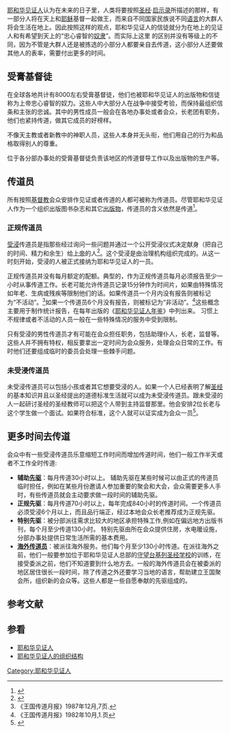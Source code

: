 {{耶和华见证人}}
[[耶和华见证人|耶和华见证人]]认为在未来的日子里，人类将要按照[[圣经|圣经]]·[[启示录|启示录]]所描述的那样，有一部分人将在天上和[[耶稣|耶稣]]基督一起做王，而来自不同国家民族说不同[[语言|语言]]的大群人将会生活在地上。因此按照这样的观点，耶和华见证人的信徒就分为在地上的见证人和有希望到天上的“忠心睿智的[[奴隶|奴隶]]”。而实际上这里 的区别并没有等级上的不同，因为不管是大群人还是被拣选的小部分人都要亲自去传道，这小部分人还要做其他人的表率，需要付出更多的时间。
==受膏基督徒==
在全球各地共计有8000左右受膏基督徒，他们也被耶和华见证人的出版物和信徒称为上帝忠心睿智的奴力。这些人中大部分人在战争中接受考验，而保持最组织信条和主张的忠诚。其中的男性成员一般会在各地办事处或者会众，长老团有职务，他们也紧持传道，做其它成员的好榜样。

不像天主教或者新教中的神职人员，这些人本身并无头衔，他们用自己的行为和品格取得别人的尊重。

位于各分部办事处的受膏基督徒负责该地区的传道督导工作以及出版物的生产等。
==传道员==
所有按照[[基督教|基督教]]会众安排作见证或者传道的人都可被称为传道员。尽管耶和华见证人作为一个组织出版图书杂志和其它[[耶和华见证人出版物列表|出版物]]，传道员的含义依然是传道<ref>{{Cite journal|title=True Worship Means Action|author=|url=https://wol.jw.org/en/wol/d/r1/lp-e/1965644?q=True+Worship+Means+Action&p=par|journal=The Watchtower Announcing Jehovah's Kingdom|issue=9月1日|doi=|others=|year=1965年|volume=|page=第533頁|pmid=|location=Brooklyn, New York, U.S.A.|access-date=2019-07-06|archive-url=https://web.archive.org/web/20190706162708/https://wol.jw.org/en/wol/d/r1/lp-e/1965644?q=True+Worship+Means+Action&p=par|archive-date=2019-07-06|dead-url=yes}}</ref>。

===正规传道员===
[[受浸|受浸]]传道员是指那些经过询问一些问题并通过一个公开受浸仪式决定献身（把自己的时间、精力和余生）给[[上帝|上帝]]的人<ref>{{Cite journal|title=Why Be Baptized?|author=|url=https://wol.jw.org/en/wol/d/r1/lp-e/2002243?q=Why+Be+Baptized&p=par|journal=The Watchtower Announcing Jehovah's Kingdom|issue=4月1日|doi=|others=|year=2002年|volume=|page=第13頁|pmid=|location=Brooklyn, New York, U.S.A.|access-date=2019-07-07|archive-url=https://web.archive.org/web/20190707045442/https://wol.jw.org/en/wol/d/r1/lp-e/2002243?q=Why+Be+Baptized&p=par|archive-date=2019-07-07|dead-url=yes}}</ref>。这个受浸是由治理机构组织完成的。从这一时刻开始，受浸的人被正式接纳为耶和华见证人的一员。

正规传道员并没有每月额定的配额。典型的，作为正规传道员每月必须报告至少一小时从事传道工作。长老可能允许传道员记录15分钟作为时间片，如果由特殊情况如年老、生病或残疾等限制他们的话。如果传道员一个月内没有报告则被标记为“不活动”。<ref>《王国传道月报》1987年12月,7页.</ref>如果一个传道员6个月没有报告，则被标记为“非活动”。<ref>《王国传道月报》1982年10月,1.页</ref>这些概念主要用于制作统计报告，在每年出版的《[[耶和华见证人年鉴|耶和华见证人年鉴]]》中列出来。 习惯上不规律或者不活动的人员一般在一些特殊情况的服务中受到限制。

只有受浸的男性传道员才有可能在会众担任职务，包括助理仆人，长老，监督等{{Fact|(所有監督必需要已婚)|time=2019-07-07}}。这些人并不拥有特权，相反要拿出一定时间为会众服务，处理会众日常的工作。有时他们还要组成临时的委员会处理一些棘手问题。

===未受浸传道员===
未受浸传道员可以包括小孩或者其它想要受浸的人。如果一个人已经表明了解[[圣经|圣经]]的基本知识并且以圣经提出的道德标准生活就可以成为未受浸传道员。跟未受浸的人一起研讨圣经的圣经教师可以把这个人带到主持监督那里。他会安排2位长老与这个学生做一个面试。如果符合标准，这个人就可以证实成为会众一员<ref>{{Cite journal|title=Helping Others to Worship God|author=|url=https://wol.jw.org/en/wol/d/r1/lp-e/1988845?q=Helping+Others+to+Worship+God&p=par|journal=The Watchtower Announcing Jehovah's Kingdom(Study)|issue=11月15日|doi=|others=|year=1988年|volume=|page=第17頁|pmid=|location=Brooklyn, New York, U.S.A.|access-date=2019-07-07|archive-url=https://web.archive.org/web/20190707050801/https://wol.jw.org/en/wol/d/r1/lp-e/1988845?q=Helping+Others+to+Worship+God&p=par|archive-date=2019-07-07|dead-url=yes}}</ref>。

==更多时间去传道==
会众中有一些受浸传道员乐意缩短工作时间而增加传道时间，他们一般工作半天或者不工作全时传道: 
* '''辅助[[先驱|先驱]]'''：每月传道30小时以上。 辅助先驱在某些时候可以由正式的传道员临时担任，例如在某些月份邀请人参加重要的聚会和大会，会众需要更多人手时，有些传道员就会主动要求做一段时间的辅助先驱。
* '''正规先驱'''：每月传道70小时以上，每年完成840小时的传道时间。一个传道员必须受浸6个月以上，而且品行端正，经过本地会众长老推荐成为正规先驱。
* '''特别先驱'''：被分部派往需求比较大的地区承担特殊工作,例如在偏远地方出版书刊，每个月至少传道130小时。 特别先驱由所在会众提供住房，水电暖设施，分部办事处提供日常生活所需的基本费用。
* '''[[耶和华见证人海外传道员|海外传道员]]'''：被派往海外服务。他们每个月至少130小时传道。在派往海外之前，他们一般要参加位于耶和华见证人总部的[[守望台基列圣经学校|守望台基列圣经学校]]的训练，在接受委派之前，他们不知道要到什么地方去。一般的海外传道员会在被委派的地区居住很长一段时间，除了传道之外还要学习当地的语言，帮助建立王国聚会所，组织新的会众等。这些人都是一些自愿奉献的先驱组成的。

==参考文献==
{{reflist|2}}
==参看==
*[[耶和华见证人|耶和华见证人]]
*[[耶和华见证人的组织结构|耶和华见证人的组织结构]]

[[Category:耶和华见证人|Category:耶和华见证人]]
